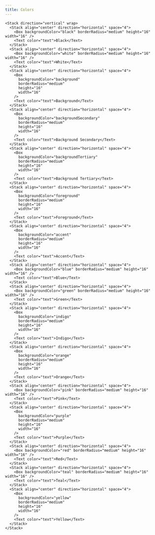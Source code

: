 ```yaml
---
title: Colors
---
```


```tsx live=true
<Stack direction="vertical" wrap>
  <Stack align="center" direction="horizontal" space="4">
    <Box backgroundColor="black" borderRadius="medium" height="16" width="16" />
    <Text color="text">Black</Text>
  </Stack>
  <Stack align="center" direction="horizontal" space="4">
    <Box backgroundColor="white" borderRadius="medium" height="16" width="16" />
    <Text color="text">White</Text>
  </Stack>
  <Stack align="center" direction="horizontal" space="4">
    <Box
      backgroundColor="background"
      borderRadius="medium"
      height="16"
      width="16"
    />
    <Text color="text">Background</Text>
  </Stack>
  <Stack align="center" direction="horizontal" space="4">
    <Box
      backgroundColor="backgroundSecondary"
      borderRadius="medium"
      height="16"
      width="16"
    />
    <Text color="text">Background Secondary</Text>
  </Stack>
  <Stack align="center" direction="horizontal" space="4">
    <Box
      backgroundColor="backgroundTertiary"
      borderRadius="medium"
      height="16"
      width="16"
    />
    <Text color="text">Background Tertiary</Text>
  </Stack>
  <Stack align="center" direction="horizontal" space="4">
    <Box
      backgroundColor="foreground"
      borderRadius="medium"
      height="16"
      width="16"
    />
    <Text color="text">Foreground</Text>
  </Stack>
  <Stack align="center" direction="horizontal" space="4">
    <Box
      backgroundColor="accent"
      borderRadius="medium"
      height="16"
      width="16"
    />
    <Text color="text">Accent</Text>
  </Stack>
  <Stack align="center" direction="horizontal" space="4">
    <Box backgroundColor="blue" borderRadius="medium" height="16" width="16" />
    <Text color="text">Blue</Text>
  </Stack>
  <Stack align="center" direction="horizontal" space="4">
    <Box backgroundColor="green" borderRadius="medium" height="16" width="16" />
    <Text color="text">Green</Text>
  </Stack>
  <Stack align="center" direction="horizontal" space="4">
    <Box
      backgroundColor="indigo"
      borderRadius="medium"
      height="16"
      width="16"
    />
    <Text color="text">Indigo</Text>
  </Stack>
  <Stack align="center" direction="horizontal" space="4">
    <Box
      backgroundColor="orange"
      borderRadius="medium"
      height="16"
      width="16"
    />
    <Text color="text">Orange</Text>
  </Stack>
  <Stack align="center" direction="horizontal" space="4">
    <Box backgroundColor="pink" borderRadius="medium" height="16" width="16" />
    <Text color="text">Pink</Text>
  </Stack>
  <Stack align="center" direction="horizontal" space="4">
    <Box
      backgroundColor="purple"
      borderRadius="medium"
      height="16"
      width="16"
    />
    <Text color="text">Purple</Text>
  </Stack>
  <Stack align="center" direction="horizontal" space="4">
    <Box backgroundColor="red" borderRadius="medium" height="16" width="16" />
    <Text color="text">Red</Text>
  </Stack>
  <Stack align="center" direction="horizontal" space="4">
    <Box backgroundColor="teal" borderRadius="medium" height="16" width="16" />
    <Text color="text">Teal</Text>
  </Stack>
  <Stack align="center" direction="horizontal" space="4">
    <Box
      backgroundColor="yellow"
      borderRadius="medium"
      height="16"
      width="16"
    />
    <Text color="text">Yellow</Text>
  </Stack>
</Stack>
```
